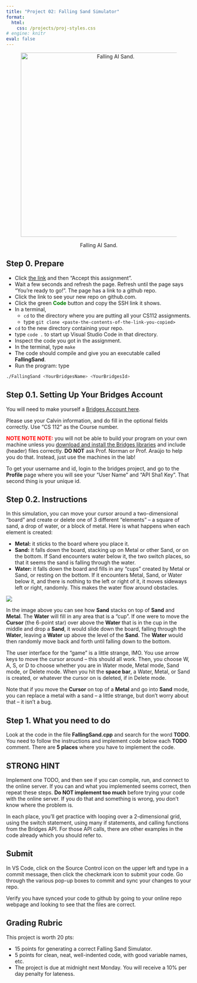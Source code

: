 ```yaml
---
title: "Project 02: Falling Sand Simulator"
format: 
  html:
    css: /projects/proj-styles.css
# engine: knitr
eval: false
---
```


<center>

<figure>

<img src="/images/projects/proj02-header.png" alt="Falling AI Sand." width="500"/>

<figcaption>Falling AI Sand.</figcaption>

</figure>

</center>

## Step 0. Prepare

-   Click [the link](){target="_blank"} and then "Accept this assignment".
-   Wait a few seconds and refresh the page. Refresh until the page says "You're ready to go!". The page has a link to a github repo.
-   Click the link to see your new repo on github.com.
-   Click the green [**Code**]{style="color:green;"} button and copy the SSH link it shows.
-   In a terminal,
    -   `cd` to the directory where you are putting all your CS112 assignments.
    -   type `git clone <paste-the-contents-of-the-link-you-copied>`
-   `cd` to the new directory containing your repo.
-   type `code .` to start up Visual Studio Code in that directory.
-   Inspect the code you got in the assignment.
-   In the terminal, type `make`
-   The code should compile and give you an executable called **FallingSand**.
-   Run the program: type

``` bash
./FallingSand <YourBridgesName> <YourBridgesId> 
```

## Step 0.1. Setting Up Your Bridges Account

You will need to make yourself a [Bridges Account here](http://bridges-cs.herokuapp.com/signup){target="_blank"}.

Please use your Calvin information, and do fill in the optional fields correctly. Use "CS 112" as the Course number.

::: callout-warning
[**NOTE NOTE NOTE:**]{style="color:red;"} you will not be able to build your program on your own machine unless you [download and install the Bridges libraries](https://bridgesuncc.github.io/bridges_setup.html){target="_blank"} and include (header) files correctly. **DO NOT** ask Prof. Norman or Prof. Araújo to help you do that. Instead, just use the machines in the lab!
:::

To get your username and id, login to the bridges project, and go to the **Profile** page where you will see your "User Name" and "API Sha1 Key". That second thing is your unique id.

## Step 0.2. Instructions

In this simulation, you can move your cursor around a two-dimensional "board" and create or delete one of 3 different "elements" -- a square of sand, a drop of water, or a block of metal. Here is what happens when each element is created:

-   **Metal:** it sticks to the board where you place it.
-   **Sand:** it falls down the board, stacking up on Metal or other Sand, or on the bottom. If Sand encounters water below it, the two switch places, so that it seems the sand is falling through the water.
-   **Water:** it falls down the board and fills in any "cups" created by Metal or Sand, or resting on the bottom. If it encounters Metal, Sand, or Water below it, and there is nothing to the left or right of it, it moves sideways left or right, randomly. This makes the water flow around obstacles.

![](/images/projects/proj02-falling-sand.png)

In the image above you can see how **Sand** stacks on top of **Sand** and **Metal**. The **Water** will fill in any area that is a "cup". If one were to move the **Cursor** (the 6-point star) over above the **Water** that is in the cup in the middle and drop a **Sand**, it would slide down the board, falling through the **Water**, leaving a **Water** up above the level of the **Sand**. The **Water** would then randomly move back and forth until falling down to the bottom.

The user interface for the "game" is a little strange, IMO. You use arrow keys to move the cursor around -- this should all work. Then, you choose W, A, S, or D to choose whether you are in Water mode, Metal mode, Sand mode, or Delete mode. When you hit the **space bar**, a Water, Metal, or Sand is created, or whatever the cursor on is deleted, if in Delete mode.

Note that if you move the **Cursor** on top of a **Metal** and go into **Sand** mode, you can replace a metal with a sand -- a little strange, but don't worry about that -- it isn't a bug.

## Step 1. What you need to do

Look at the code in the file **FallingSand.cpp** and search for the word **TODO**. You need to follow the instructions and implement code below each **TODO** comment. There are **5 places** where you have to implement the code.

::: callout-tip
## STRONG HINT

Implement one TODO, and then see if you can compile, run, and connect to the online server. If you can and what you implemented seems correct, then repeat these steps. **Do NOT implement too much** before trying your code with the online server. If you do that and something is wrong, you don't know where the problem is.
:::

In each place, you'll get practice with looping over a 2-dimensional grid, using the switch statement, using many if statements, and calling functions from the Bridges API. For those API calls, there are other examples in the code already which you should refer to.

## Submit

In VS Code, click on the Source Control icon on the upper left and type in a commit message, then click the checkmark icon to submit your code. Go through the various pop-up boxes to commit and sync your changes to your repo.

::: callout-warning
Verify you have synced your code to github by going to your online repo webpage and looking to see that the files are correct.
:::

## Grading Rubric

This project is worth 20 pts:

-   15 points for generating a correct Falling Sand Simulator.
-   5 points for clean, neat, well-indented code, with good variable names, etc.
-   The project is due at midnight next Monday. You will receive a 10% per day penalty for lateness.